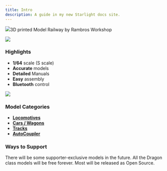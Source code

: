 ```yaml
---
title: Intro
description: A guide in my new Starlight docs site.
---
```



![](../../../assets/rambros-dragon-logo/rambros-dragon-128.webp)3D printed Model Railway by Rambros Workshop

![](../../../media/dragon-railway-v1/dragon-railway-frame.gif)
### Highlights
- **1/64** scale (S scale)
- **Accurate** models
- **Detailed** Manuals
- **Easy** assembly
- **Bluetooth** control

![](../../../media/dragon-railway-v1/dragon-railway-passby.gif)
### Model Categories
- [**Locomotives**](../locomotives)
- [**Cars / Wagons**](../wagons)
- [**Tracks**](../tracks)
- [**AutoCoupler**](../autocoupler)

### Ways to Support

There will be some supporter-exclusive models in the future.
All the Dragon class models will be free forever. Most will be released as Open Source.